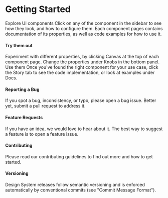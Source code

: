 
<Meta title="Getting Started" />

# Getting Started

Explore UI components Click on any of the component in the sidebar to see how they look, and how to configure them. Each component pages contains documentation of its properties, as well as code examples for how to use it.

#### Try them out

Experiment with different properties, by clicking Canvas at the top of each component page.
Change the properties under Knobs in the bottom panel.
Use them Once you've found the right component for your use case, click the Story tab to see the code implementation, or look at examples under Docs.

#### Reporting a Bug
If you spot a bug, inconsistency, or typo, please open a bug issue. Better yet, submit a pull request to address it.

#### Feature Requests
If you have an idea, we would love to hear about it. The best way to suggest a feature is to open a feature issue. 

#### Contributing
Please read our contributing guidelines to find out more and how to get started.

#### Versioning
Design System releases follow semantic versioning and is enforced automatically by conventional commits (see "Commit Message Format").